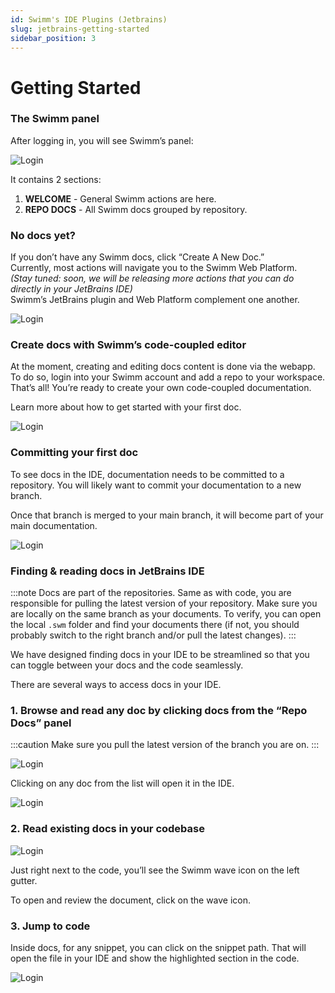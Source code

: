 ```yaml
---
id: Swimm's IDE Plugins (Jetbrains)
slug: jetbrains-getting-started
sidebar_position: 3
---
```


# Getting Started

### The Swimm panel
After logging in, you will see Swimm’s panel:

![Login](../../../static/img/intellij_sidebar_empty.png)

It contains 2 sections:

1. **WELCOME** - General Swimm actions are here.
2. **REPO DOCS** - All Swimm docs grouped by repository.

### No docs yet?

If you don’t have any Swimm docs, click “Create A New Doc.” <br/>
Currently, most actions will navigate you to the Swimm Web Platform.<br/>
*(Stay tuned: soon, we will be releasing more actions that you can do directly in your JetBrains IDE)*<br/>
Swimm’s JetBrains plugin and Web Platform complement one another.

![Login](../../../static/img/VSCODE3.png)

### Create docs with Swimm’s code-coupled editor
At the moment, creating and editing docs content is done via the webapp.<br/>
To do so, login into your Swimm account and add a repo to your workspace. <br/>
That’s all! You’re ready to create your own code-coupled documentation.

Learn more about <Link to="https://docs.swimm.io/docs/getting-started/creating-a-doc/">how to get started with your first doc.</Link>

![Login](../../../static/img/VSCODE4.png)

### Committing your first doc
To see docs in the IDE, documentation needs to be committed to a repository. You will likely want to commit your documentation to a new branch. 

Once that branch is merged to your main branch, it will become part of your main documentation.

![Login](../../../static/img/VSCODE5.png)

### Finding & reading docs in JetBrains IDE

:::note
Docs are part of the repositories. Same as with code, you are responsible for pulling the latest version of your repository. Make sure you are locally on the same branch as your documents. To verify, you can open the local `.swm` folder and find your documents there (if not, you should probably switch to the right branch and/or pull the latest changes).
:::

We have designed finding docs in your IDE to be streamlined so that you can toggle between your docs and the code seamlessly.

There are several ways to access docs in your IDE.

### 1. Browse and read any doc by clicking docs from the “Repo Docs” panel

:::caution
Make sure you pull the latest version of the branch you are on.
:::

![Login](../../../static/img/intellij_sidebar_description.png)

Clicking on any doc from the list will open it in the IDE.

![Login](../../../static/img/intellij_swimm_doc_anatomy.png)

### 2. Read existing docs in your codebase

![Login](../../../static/img/intellij_wave_1.png)

Just right next to the code, you’ll see the Swimm wave icon on the left gutter.

To open and review the document, click on the wave icon.

### 3. Jump to code
Inside docs, for any snippet, you can click on the snippet path.
That will open the file in your IDE and show the highlighted section in the code.

![Login](../../../static/img/intellij_from_doc_to_code.png)